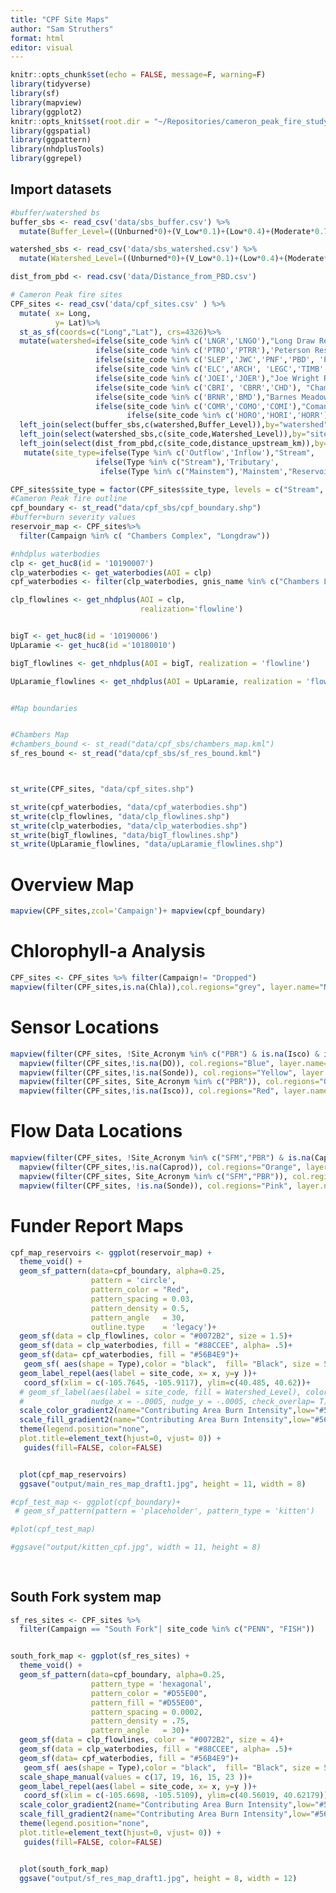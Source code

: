 ```yaml
---
title: "CPF Site Maps"
author: "Sam Struthers"
format: html
editor: visual
---
```


```r
knitr::opts_chunk$set(echo = FALSE, message=F, warning=F)
library(tidyverse)
library(sf)
library(mapview)
library(ggplot2)
knitr::opts_knit$set(root.dir = "~/Repositories/cameron_peak_fire_study")
library(ggspatial)
library(ggpattern)
library(nhdplusTools)
library(ggrepel)
```

## Import datasets

```r
#buffer/watershed bs
buffer_sbs <- read_csv('data/sbs_buffer.csv') %>%
  mutate(Buffer_Level=((Unburned*0)+(V_Low*0.1)+(Low*0.4)+(Moderate*0.7)+(High*1))/(Unburned+V_Low+Low+Moderate+High))

watershed_sbs <- read_csv('data/sbs_watershed.csv') %>%
  mutate(Watershed_Level=((Unburned*0)+(V_Low*0.1)+(Low*0.4)+(Moderate*0.7)+(High*1))/(Unburned+V_Low+Low+Moderate+High))

dist_from_pbd <- read.csv('data/Distance_from_PBD.csv')

# Cameron Peak fire sites
CPF_sites <- read_csv('data/cpf_sites.csv' ) %>%
  mutate( x= Long, 
          y= Lat)%>%
  st_as_sf(coords=c("Long","Lat"), crs=4326)%>%
  mutate(watershed=ifelse(site_code %in% c('LNGR','LNGO'),"Long Draw Reservoir",
                   ifelse(site_code %in% c('PTRO','PTRR'),'Peterson Reservoir',
                   ifelse(site_code %in% c('SLEP','JWC','PNF','PBD', 'PJW','PBR', 'SFM','PSF' ),'CLP Mainstem Canyon',
                   ifelse(site_code %in% c('ELC','ARCH', 'LEGC','TIMB' ),'CLP Mainstem Fort Collins',
                   ifelse(site_code %in% c('JOEI','JOER'),"Joe Wright Reservoir",
                   ifelse(site_code %in% c('CBRI', 'CBRR','CHD'), "Chambers Reservoir",
                   ifelse(site_code %in% c('BRNR','BMD'),"Barnes Meadow Reservoir",
                   ifelse(site_code %in% c('COMR','COMO','COMI'),"Comanche Reservoir",
                          ifelse(site_code %in% c('HORO','HORI','HORR'),"Hourglass Reservoir","CLP Tributary" ))))))))))%>%
  left_join(select(buffer_sbs,c(watershed,Buffer_Level)),by="watershed") %>%
  left_join(select(watershed_sbs,c(site_code,Watershed_Level)),by="site_code")%>%
  left_join(select(dist_from_pbd,c(site_code,distance_upstream_km)),by="site_code")%>%
   mutate(site_type=ifelse(Type %in% c('Outflow','Inflow'),"Stream",
                   ifelse(Type %in% c("Stream"),'Tributary',
                    ifelse(Type %in% c("Mainstem"),'Mainstem',"Reservoir"))))

CPF_sites$site_type = factor(CPF_sites$site_type, levels = c("Stream", "Reservoir", "Tributary", "Mainstem"))
#Cameron Peak fire outline
cpf_boundary <- st_read("data/cpf_sbs/cpf_boundary.shp")
#buffer+burn severity values
reservoir_map <- CPF_sites%>%
  filter(Campaign %in% c( "Chambers Complex", "Longdraw"))

#nhdplus waterbodies
clp <- get_huc8(id = '10190007')
clp_waterbodies <- get_waterbodies(AOI = clp)
cpf_waterbodies <- filter(clp_waterbodies, gnis_name %in% c("Chambers Lake", "Peterson Lake", "Barnes Meadow Reservoir","Long Draw Reservoir", "Joe Wright Reservoir", "Comanche Reservoir", "Hourglass Reservoir"))

clp_flowlines <- get_nhdplus(AOI = clp, 
                             realization='flowline')


bigT <- get_huc8(id = '10190006')
UpLaramie <- get_huc8(id ='10180010')

bigT_flowlines <- get_nhdplus(AOI = bigT, realization = 'flowline')

UpLaramie_flowlines <- get_nhdplus(AOI = UpLaramie, realization = 'flowline')


#Map boundaries 


#Chambers Map
#chambers_bound <- st_read("data/cpf_sbs/chambers_map.kml")
sf_res_bound <- st_read("data/cpf_sbs/sf_res_bound.kml")



st_write(CPF_sites, "data/cpf_sites.shp")

st_write(cpf_waterbodies, "data/cpf_waterbodies.shp")
st_write(clp_flowlines, "data/clp_flowlines.shp")
st_write(clp_waterbodies, "data/clp_waterbodies.shp")
st_write(bigT_flowlines, "data/bigT_flowlines.shp")
st_write(UpLaramie_flowlines, "data/upLaramie_flowlines.shp")

```

# Overview Map

```r


mapview(CPF_sites,zcol='Campaign')+ mapview(cpf_boundary)
```

# Chlorophyll-a Analysis

```r
CPF_sites <- CPF_sites %>% filter(Campaign!= "Dropped")
mapview(filter(CPF_sites,is.na(Chla)),col.regions="grey", layer.name="None") + mapview(filter(CPF_sites,!is.na(Chla)),zcol="Grab_Frequency", layer.name="Frequency") 
```

# Sensor Locations

```r
mapview(filter(CPF_sites, !Site_Acronym %in% c("PBR") & is.na(Isco) & is.na(DO) & is.na(Sonde)), col.regions="grey", layer.name="None") +
  mapview(filter(CPF_sites,!is.na(DO)), col.regions="Blue", layer.name="miniDOT") +
  mapview(filter(CPF_sites,!is.na(Sonde)), col.regions="Yellow", layer.name="AquaTROLL Sonde") +
  mapview(filter(CPF_sites, Site_Acronym %in% c("PBR")), col.regions="Orange", layer.name="FCW Sonde") +
  mapview(filter(CPF_sites,!is.na(Isco)), col.regions="Red", layer.name="Isco")
```

# Flow Data Locations

```r
mapview(filter(CPF_sites, !Site_Acronym %in% c("SFM","PBR") & is.na(Caprod)), col.regions="grey", layer.name="None") +
  mapview(filter(CPF_sites,!is.na(Caprod)), col.regions="Orange", layer.name="Caprod") +
  mapview(filter(CPF_sites, Site_Acronym %in% c("SFM","PBR")), col.regions="Yellow", layer.name="FCW PT Location") +
  mapview(filter(CPF_sites, !is.na(Sonde)), col.regions="Pink", layer.name="AquaTROLL Sonde")
```

# Funder Report Maps

```r

cpf_map_reservoirs <- ggplot(reservoir_map) +
  theme_void() +
  geom_sf_pattern(data=cpf_boundary, alpha=0.25,
                  pattern = 'circle', 
                  pattern_color = "Red", 
                  pattern_spacing = 0.03, 
                  pattern_density = 0.5,
                  pattern_angle   = 30,
                  outline.type    = 'legacy')+
  geom_sf(data = clp_flowlines, color = "#0072B2", size = 1.5)+
  geom_sf(data = clp_waterbodies, fill = "#88CCEE", alpha= .5)+
  geom_sf(data= cpf_waterbodies, fill = "#56B4E9")+
   geom_sf( aes(shape = Type),color = "black",  fill= "Black", size = 5)+
  geom_label_repel(aes(label = site_code, x= x, y=y ))+
   coord_sf(xlim = c(-105.7645, -105.9117), ylim=c(40.485, 40.62))+
  # geom_sf_label(aes(label = site_code, fill = Watershed_Level), color = "black",
  #               nudge_x = -.0005, nudge_y = -.0005, check_overlap= T)+
  scale_color_gradient2(name="Contributing Area Burn Intensity",low="#56B4E9", mid="#F0E442", high="#D55E00", guide="colourbar", midpoint=0.225, limits=c(0,0.45576),)+
  scale_fill_gradient2(name="Contributing Area Burn Intensity",low="#56B4E9", mid="#F0E442", high="#D55E00", guide="colourbar", midpoint=0.225, limits=c(0,0.45576),)+
  theme(legend.position="none",
  plot.title=element_text(hjust=0, vjust= 0)) +
   guides(fill=FALSE, color=FALSE) 


  plot(cpf_map_reservoirs)
  ggsave("output/main_res_map_draft1.jpg", height = 11, width = 8)

#cpf_test_map <- ggplot(cpf_boundary)+
 # geom_sf_pattern(pattern = 'placeholder', pattern_type = 'kitten')

#plot(cpf_test_map)

#ggsave("output/kitten_cpf.jpg", width = 11, height = 8)
  
  
```

## South Fork system map

```r
sf_res_sites <- CPF_sites %>%
  filter(Campaign == "South Fork"| site_code %in% c("PENN", "FISH"))


south_fork_map <- ggplot(sf_res_sites) +
  theme_void() +
  geom_sf_pattern(data=cpf_boundary, alpha=0.25,
                  pattern_type = 'hexagonal', 
                  pattern_color = "#D55E00",
                  pattern_fill = "#D55E00",
                  pattern_spacing = 0.0002, 
                  pattern_density = .75,
                  pattern_angle   = 30)+
  geom_sf(data = clp_flowlines, color = "#0072B2", size = 4)+
  geom_sf(data = clp_waterbodies, fill = "#88CCEE", alpha= .5)+
  geom_sf(data= cpf_waterbodies, fill = "#56B4E9")+
   geom_sf( aes(shape = Type),color = "black",  fill= "Black", size = 5)+
  scale_shape_manual(values = c(17, 19, 16, 15, 23 ))+
  geom_label_repel(aes(label = site_code, x= x, y=y ))+
   coord_sf(xlim = c(-105.6698, -105.5109), ylim=c(40.56019, 40.62179))+
  scale_color_gradient2(name="Contributing Area Burn Intensity",low="#56B4E9", mid="#F0E442", high="#D55E00", guide="colourbar", midpoint=0.225, limits=c(0,0.45576),)+
  scale_fill_gradient2(name="Contributing Area Burn Intensity",low="#56B4E9", mid="#F0E442", high="#D55E00", guide="colourbar", midpoint=0.225, limits=c(0,0.45576),)+
  theme(legend.position="none",
  plot.title=element_text(hjust=0, vjust= 0)) +
   guides(fill=FALSE, color=FALSE) 


  plot(south_fork_map)
  ggsave("output/sf_res_map_draft1.jpg", height = 8, width = 12)


```
